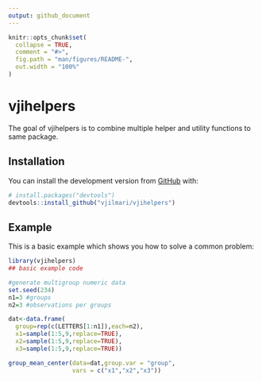 ```yaml
---
output: github_document
---
```


<!-- README.md is generated from README.Rmd. Please edit that file -->

```r
knitr::opts_chunk$set(
  collapse = TRUE,
  comment = "#>",
  fig.path = "man/figures/README-",
  out.width = "100%"
)
```

# vjihelpers

<!-- badges: start -->
<!-- badges: end -->

The goal of vjihelpers is to combine multiple helper and utility functions to same package.

## Installation


You can install the development version from [GitHub](https://github.com/) with:

``` r
# install.packages("devtools")
devtools::install_github("vjilmari/vjihelpers")
```
## Example

This is a basic example which shows you how to solve a common problem:

```r
library(vjihelpers)
## basic example code

#generate multigroup numeric data
set.seed(234)
n1=3 #groups
n2=3 #observations per groups

dat<-data.frame(
  group=rep(c(LETTERS[1:n1]),each=n2),
  x1=sample(1:5,9,replace=TRUE),
  x2=sample(1:5,9,replace=TRUE),
  x3=sample(1:5,9,replace=TRUE))

group_mean_center(data=dat,group.var = "group",
                  vars = c("x1","x2","x3"))
```


